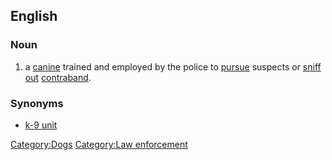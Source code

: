 ==English==
{{wikipedia}}

===Noun===
{{en-noun|sg=[[police]] [[dog]]}}

# a [[canine]] trained and employed by the police to [[pursue]] suspects or [[sniff out]] [[contraband]].

===Synonyms===
* [[k-9 unit]]

[[Category:Dogs]]
[[Category:Law enforcement]]